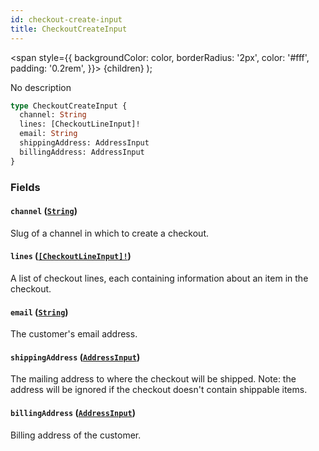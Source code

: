 ```yaml
---
id: checkout-create-input
title: CheckoutCreateInput
---
```


<span
style={{
      backgroundColor: color,
      borderRadius: '2px',
      color: '#fff',
      padding: '0.2rem',
    }}>
{children}
</span>
);

No description

```graphql
type CheckoutCreateInput {
  channel: String
  lines: [CheckoutLineInput]!
  email: String
  shippingAddress: AddressInput
  billingAddress: AddressInput
}
```

### Fields

#### `channel` ([`String`](/api-reference/scalars/string.mdx))

Slug of a channel in which to create a checkout.

#### `lines` ([`[CheckoutLineInput]!`](/api-reference/inputs/checkout-line-input.mdx))

A list of checkout lines, each containing information about an item in the checkout.

#### `email` ([`String`](/api-reference/scalars/string.mdx))

The customer's email address.

#### `shippingAddress` ([`AddressInput`](/api-reference/inputs/address-input.mdx))

The mailing address to where the checkout will be shipped. Note: the address will be ignored if the checkout doesn't contain shippable items.

#### `billingAddress` ([`AddressInput`](/api-reference/inputs/address-input.mdx))

Billing address of the customer.
